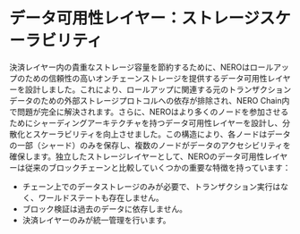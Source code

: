 
# データ可用性レイヤー：ストレージスケーラビリティ

決済レイヤー内の貴重なストレージ容量を節約するために、NEROはロールアップのための信頼性の高いオンチェーンストレージを提供するデータ可用性レイヤーを設計しました。これにより、ロールアップに関連する元のトランザクションデータのための外部ストレージプロトコルへの依存が排除され、NERO Chain内で問題が完全に解決されます。さらに、NEROはより多くのノードを参加させるためにシャーディングアーキテクチャを持つデータ可用性レイヤーを設計し、分散化とスケーラビリティを向上させました。この構造により、各ノードはデータの一部（シャード）のみを保存し、複数のノードがデータのアクセシビリティを確保します。独立したストレージレイヤーとして、NEROのデータ可用性レイヤーは従来のブロックチェーンと比較していくつかの重要な特徴を持っています：

* チェーン上でのデータストレージのみが必要で、トランザクション実行はなく、ワールドステートも存在しません。
* ブロック検証は過去のデータに依存しません。
* 決済レイヤーのみが統一管理を行います。 

<PageFeedback path="/ja/core-concepts/architecture/dataAvailabilityLayer" />
